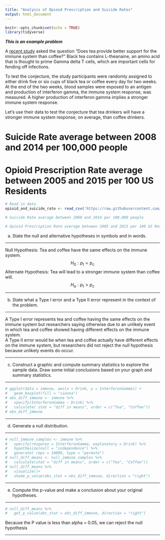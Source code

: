 ```yaml
---
title: "Analysis of Opioid Prescription and Suicide Rates"
output: html_document
---
```


```r
knitr::opts_chunk$set(echo = TRUE)
library(tidyverse)
```

***This is an example problem***

A [recent study](https://www.ncbi.nlm.nih.gov/pmc/articles/PMC156317/) asked the question "Does tea provide better support for the immune system than coffee?"  Black tea contains L-theanaine, an amino acid that is thought to prime Gamma delta T cells, which are important cells for fending off infections.  

To test the conjecture, the study participants were randomly assigned to either drink five or six cups of black tea or coffee every day for two weeks.  At the end of the two weeks, blood samples were exposed to an antigen and production of interferon gamma, the immune system response, was measured.  A higher production of interferon gamma implies a stronger immune system response.  

Let's use their data to test the conjecture that tea drinkers will have a stronger immune system response, on average, than coffee drinkers.

# Suicide Rate average between 2008 and 2014 per 100,000 people

# Opioid Prescription Rate average between 2005 and 2015 per 100 US Residents 

```r
# Read in data
opioid_and_suicide_rate <- read_csv('https://raw.githubusercontent.com/qiqiliang/statistics/master/US_Suicide_and_Opioid_Prescription_Rates')

# Suicide Rate average between 2008 and 2014 per 100,000 people

# Opioid Prescription Rate average between 2005 and 2015 per 100 US Residents 
```


a. State the null and alternative hypotheses in symbols and in words.

*********************************************************************************
Null Hypothesis: Tea and coffee have the same effects on the immune system.
$$H_0:  p_t = p_c  $$
Alternate Hypothesis:  Tea will lead to a stronger immune system than coffee will. 
$$H_a:  p_t  > p_c $$




*********************************************************************************

b. State what a Type I error and a Type II error represent in the context of the problem.

*********************************************************************************
 A Type I error represents tea and coffee having the same effects on the immune system but researchers saying otherwise due to an unlikely event in which tea and coffee showed having different effects on the immune system.  
 A Type II error would be when tea and coffee actually have different effects on the immune system, but researchers did not reject the null hypothesis because unlikely events do occur. 



*********************************************************************************


c. Construct a graphic and compute summary statistics to explore the sample data.  Draw some initial conclusions based on your graph and summary statistics.



*********************************************************************************
```r
# ggplot(data = immune, aes(x = Drink, y = InterferonGamma)) +
#   geom_boxplot(fill = "sienna")
# obs_diff_immune <- immune %>%
#   specify(InterferonGamma ~ Drink) %>%
#   calculate( stat = "diff in means", order = c("Tea", "Coffee"))
# obs_diff_immune
```




*********************************************************************************


d. Generate a null distribution.

*********************************************************************************
```r
# null_immune_samples <- immune %>%
#   specify(response = InterferonGamma, explanatory = Drink) %>%
#   hypothesize(null = "independence") %>%
#   generate( reps = 10000, type = "permute")
# null_diff_means <- null_immune_samples %>% 
#   calculate(stat = "diff in means", order = c("Tea", "Coffee"))
# null_diff_means %>%
#   visualize()+
#   shade_p_value(obs_stat = obs_diff_immune, direction = "right")
```


*********************************************************************************
 

e. Compute the p-value and make a conclusion about your original hypotheses.

*********************************************************************************
```r
# null_diff_means %>%
#   get_p_value(obs_stat = obs_diff_immune, direction = "right")
```
Because the P value is less than alpha = 0.05, we can reject the null hypothesis 


*********************************************************************************

